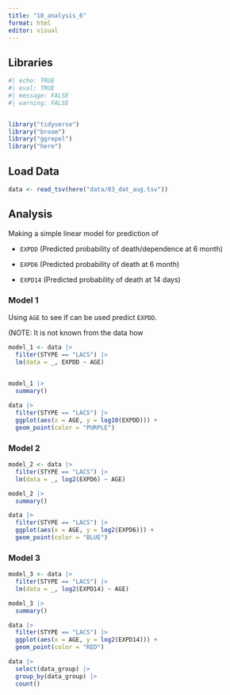 ```yaml
---
title: "10_analysis_6"
format: html
editor: visual
---
```


## Libraries

```r
#| echo: TRUE
#| eval: TRUE
#| message: FALSE
#| warning: FALSE


library("tidyverse")
library("broom")
library("ggrepel")
library("here")
```

## Load Data

```r
data <- read_tsv(here("data/03_dat_aug.tsv"))
```

## Analysis

Making a simple linear model for prediction of

-   `EXPDD` (Predicted probability of death/dependence at 6 month)

-   `EXPD6` (Predicted probability of death at 6 month)

-   `EXPD14` (Predicted probability of death at 14 days)

### Model 1

Using `AGE` to see if can be used predict `EXPDD`.

(NOTE: It is not known from the data how

```r
model_1 <- data |> 
  filter(STYPE == "LACS") |> 
  lm(data = _, EXPDD ~ AGE)
  
```

```r
model_1 |> 
  summary()
```

```r
data |> 
  filter(STYPE == "LACS") |> 
  ggplot(aes(x = AGE, y = log10(EXPDD))) +
  geom_point(color = "PURPLE")
```

### Model 2

```r
model_2 <- data |> 
  filter(STYPE == "LACS") |> 
  lm(data = _, log2(EXPD6) ~ AGE)
```

```r
model_2 |> 
  summary()
```

```r
data |> 
  filter(STYPE == "LACS") |> 
  ggplot(aes(x = AGE, y = log2(EXPD6))) +
  geom_point(color = "BLUE")
```

### Model 3

```r
model_3 <- data |> 
  filter(STYPE == "LACS") |> 
  lm(data = _, log2(EXPD14) ~ AGE)
```

```r
model_3 |> 
  summary()
```

```r
data |> 
  filter(STYPE == "LACS") |> 
  ggplot(aes(x = AGE, y = log2(EXPD14))) +
  geom_point(color = "RED")
```

```r
data |> 
  select(data_group) |> 
  group_by(data_group) |> 
  count()
```
